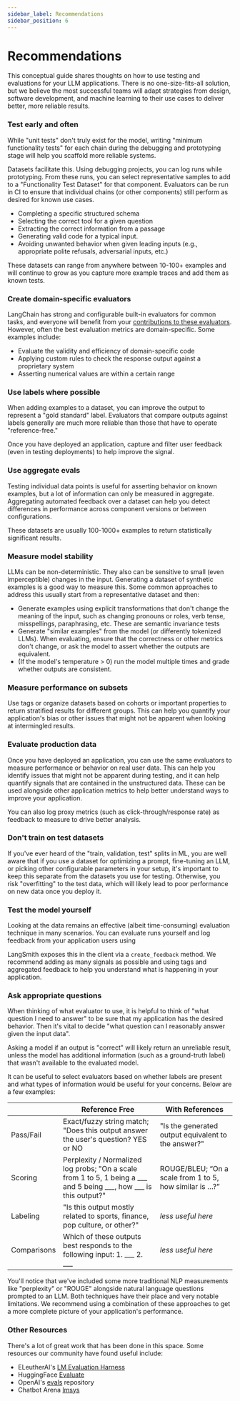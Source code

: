 ```yaml
---
sidebar_label: Recommendations
sidebar_position: 6
---
```


# Recommendations

This conceptual guide shares thoughts on how to use testing and evaluations for your LLM applications. There is no one-size-fits-all solution, but we believe the most successful teams will adapt strategies from design, software development, and machine learning to their use cases to deliver better, more reliable results.

### Test early and often

While "unit tests" don't truly exist for the model, writing "minimum functionality tests" for each chain during the debugging and prototyping stage will help you scaffold more reliable systems.

Datasets facilitate this. Using debugging projects, you can log runs while prototyping. From these runs, you can select representative samples to add to a "Functionality Test Dataset" for that component. Evaluators can be run in CI to ensure that individual chains (or other components) still perform as desired for known use cases.

- Completing a specific structured schema
- Selecting the correct tool for a given question
- Extracting the correct information from a passage
- Generating valid code for a typical input.
- Avoiding unwanted behavior when given leading inputs (e.g., appropriate polite refusals, adversarial inputs, etc.)

These datasets can range from anywhere between 10-100+ examples and will continue to grow as you capture more example traces and add them as known tests.

### Create domain-specific evaluators

LangChain has strong and configurable built-in evaluators for common tasks, and everyone will benefit from your [contributions to these evaluators](https://github.com/hwchase17/langchain/tree/master/langchain/evaluation). However, often the best evaluation metrics are domain-specific. Some examples include:

- Evaluate the validity and efficiency of domain-specific code
- Applying custom rules to check the response output against a proprietary system
- Asserting numerical values are within a certain range

### Use labels where possible

When adding examples to a dataset, you can improve the output to represent a "gold standard" label. Evaluators that compare outputs against labels generally are much more reliable than those that have to operate "reference-free."

Once you have deployed an application, capture and filter user feedback (even in testing deployments) to help improve the signal.

### Use aggregate evals

Testing individual data points is useful for asserting behavior on known examples, but a lot of information can only be measured in aggregate. Aggregating automated feedback over a dataset can help you detect differences in performance across component versions or between configurations.

These datasets are usually 100-1000+ examples to return statistically significant results.

### Measure model stability

LLMs can be non-deterministic. They also can be sensitive to small (even imperceptible) changes in the input. Generating a dataset of synthetic examples is a good way to measure this. Some common approaches to address this usually start from a representative dataset and then:

- Generate examples using explicit transformations that don't change the meaning of the input, such as changing pronouns or roles, verb tense, misspellings, paraphrasing, etc. These are semantic invariance tests
- Generate "similar examples" from the model (or differently tokenized LLMs). When evaluating, ensure that the correctness or other metrics don't change, or ask the model to assert whether the outputs are equivalent.
- (If the model's temperature > 0) run the model multiple times and grade whether outputs are consistent.

### Measure performance on subsets

Use tags or organize datasets based on cohorts or important properties to return stratified results for different groups. This can help you quantify your application's bias or other issues that might not be apparent when looking at intermingled results.

### Evaluate production data

Once you have deployed an application, you can use the same evaluators to measure performance or behavior on real user data. This can help you identify issues that might not be apparent during testing, and it can help quantify signals that are contained in the unstructured data. These can be used alongside other application metrics to help better understand ways to improve your application.

You can also log proxy metrics (such as click-through/response rate) as feedback to measure to drive better analysis.

### Don't train on test datasets

If you've ever heard of the "train, validation, test" splits in ML, you are well aware that if you use a dataset for optimizing a prompt, fine-tuning an LLM, or picking other configurable parameters in your setup, it's important to keep this separate from the datasets you use for testing. Otherwise, you risk "overfitting" to the test data, which will likely lead to poor performance on new data once you deploy it.

### Test the model yourself

Looking at the data remains an effective (albeit time-consuming) evaluation technique in many scenarios. You can evaluate runs yourself and log feedback from your application users using

LangSmith exposes this in the client via a `create_feedback` method. We recommend adding as many signals as possible and using tags and aggregated feedback to help you understand what is happening in your application.

### Ask appropriate questions

When thinking of what evaluator to use, it is helpful to think of "what question I need to answer" to be sure that my application has the desired behavior. Then it's vital to decide "what question can I reasonably answer given the input data".

Asking a model if an output is "correct" will likely return an unreliable result, unless the model has additional information (such as a ground-truth label) that wasn't available to the evaluated model.

It can be useful to select evaluators based on whether labels are present and what types of information would be useful for your concerns. Below are a few examples:

|             | Reference Free                                                                                                               | With References                                         |
| ----------- | ---------------------------------------------------------------------------------------------------------------------------- | ------------------------------------------------------- |
| Pass/Fail   | Exact/fuzzy string match; "Does this output answer the user's question? YES or NO                                            | "Is the generated output equivalent to the answer?"     |
| Scoring     | Perplexity / Normalized log probs; "On a scale from 1 to 5, 1 being a \_\_\_ and 5 being \_\_\_, how \_\_\_ is this output?" | ROUGE/BLEU; “On a scale from 1 to 5, how similar is …?” |
| Labeling    | "Is this output mostly related to sports, finance, pop culture, or other?"                                                   | _less useful here_                                      |
| Comparisons | Which of these outputs best responds to the following input: 1. \_\_\_ 2. \_\_\_                                             | _less useful here_                                      |

You'll notice that we've included some more traditional NLP measurements like "perplexity" or "ROUGE" alongside natural language questions prompted to an LLM. Both techniques have their place and very notable limitations. We recommend using a combination of these approaches to get a more complete picture of your application's performance.

### Other Resources

There's a lot of great work that has been done in this space. Some resources our community have found useful include:

- ELeutherAI's [LM Evaluation Harness](https://github.com/EleutherAI/lm-evaluation-harness/)
- HuggingFace [Evaluate](https://huggingface.co/docs/evaluate/index)
- OpenAI's [evals](https://github.com/openai/evals/) repository
- Chatbot Arena [lmsys](https://chat.lmsys.org/)
